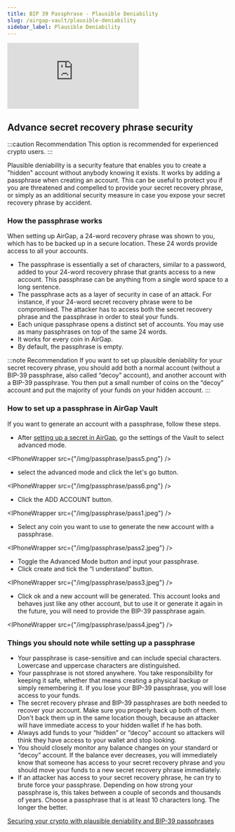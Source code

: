 ```yaml
---
title: BIP 39 Passphrase - Plausible Deniability
slug: /airgap-vault/plausible-deniability
sidebar_label: Plausible Deniability
---
```



<div class="yt-container">
  <iframe
    class="yt-video"
    src="https://www.youtube.com/embed/Dg3Dy7ifrEY"
    frameborder="0"
    allowfullscreen
  ></iframe>
</div>

## Advance secret recovery phrase security

:::caution Recommendation
This option is recommended for experienced crypto users.
:::

Plausible deniability is a security feature that enables you to create a "hidden" account without anybody knowing it exists.
It works by adding a passphrase when creating an account. This can be useful to protect you if you are threatened and compelled to provide your secret recovery phrase, or simply as an additional security measure in case you expose your secret recovery phrase by accident.

### How the passphrase works

When setting up AirGap, a 24-word recovery phrase was shown to you, which has to be backed up in a secure location. These 24 words provide access to all your accounts.

- The passphrase is essentially a set of characters, similar to a password, added to your 24-word recovery phrase that grants access to a new account. This passphrase can be anything from a single word space to a long sentence.
- The passphrase acts as a layer of security in case of an attack. For instance, if your 24-word secret recovery phrase were to be compromised. The attacker has to access both the secret recovery phrase and the passphrase in order to steal your funds.
- Each unique passphrase opens a distinct set of accounts. You may use as many passphrases on top of the same 24 words.
- It works for every coin in AirGap.
- By default, the passphrase is empty.

:::note Recommendation
If you want to set up plausible deniability for your secret recovery phrase, you should add both a normal account (without a BIP-39 passphrase, also called “decoy” account), and another account with a BIP-39 passphrase.
You then put a small number of coins on the “decoy” account and put the majority of your funds on your hidden account.
:::

### How to set up a passphrase in AirGap Vault

If you want to generate an account with a passphrase, follow these steps.

- After [setting up a secret in AirGap](https://medium.com/airgap-it/airgap-the-step-by-step-guide-c4c3d3fe9a05), go the settings of the Vault to select advanced mode.

<IPhoneWrapper src={"/img/passphrase/pass5.png"} />

- select the advanced mode and click the let's go button.

<IPhoneWrapper src={"/img/passphrase/pass6.png"} />
 
- Click the ADD ACCOUNT button.

<IPhoneWrapper src={"/img/passphrase/pass1.jpeg"} />

- Select any coin you want to use to generate the new account with a passphrase.

<IPhoneWrapper src={"/img/passphrase/pass2.jpeg"} />

- Toggle the Advanced Mode button and input your passphrase.
- Click create and tick the “I understand” button.

<IPhoneWrapper src={"/img/passphrase/pass3.jpeg"} />

- Click ok and a new account will be generated. This account looks and behaves just like any other account, but to use it or generate it again in the future, you will need to provide the BIP-39 passphrase again.

<IPhoneWrapper src={"/img/passphrase/pass4.jpeg"} />

### Things you should note while setting up a passphrase

- Your passphrase is case-sensitive and can include special characters. Lowercase and uppercase characters are distinguished.
- Your passphrase is not stored anywhere. You take responsibility for keeping it safe, whether that means creating a physical backup or simply remembering it. If you lose your BIP-39 passphrase, you will lose access to your funds.
- The secret recovery phrase and BIP-39 passphrases are both needed to recover your account. Make sure you properly back up both of them. Don't back them up in the same location though, because an attacker will have immediate access to your hidden wallet if he has both.
- Always add funds to your “hidden” or “decoy” account so attackers will think they have access to your wallet and stop looking.
- You should closely monitor any balance changes on your standard or “decoy” account. If the balance ever decreases, you will immediately know that someone has access to your secret recovery phrase and you should move your funds to a new secret recovery phrase immediately.
- If an attacker has access to your secret recovery phrase, he can try to brute force your passphrase. Depending on how strong your passphrase is, this takes between a couple of seconds and thousands of years. Choose a passphrase that is at least 10 characters long. The longer the better.

[Securing your crypto with plausible deniability and BIP-39 passphrases](https://medium.com/airgap-it/securing-your-crypto-with-plausible-deniability-and-bip-39-passphrases-3bb80be72e75)
